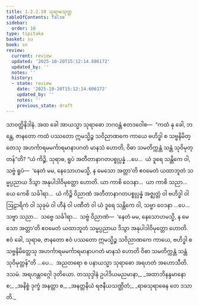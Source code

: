 ```yaml
---
title: 1.2.2.10 သုရာဓသုတ္တ
tableOfContents: false
sidebar:
  order: 10
type: tipitaka
basket: su
book: sn
review:
  current: review
  updated: '2025-10-20T15:12:14.606172'
  updated_by: ''
  notes: ''
  history:
  - state: review
    date: '2025-10-20T15:12:14.606172'
    updated_by: ''
    notes: ''
    previous_state: draft
---
```



<DynamicBreadcrumb />


<ReviewStatus review={frontmatter.review} showDetails={true} />

<HypothesisAnnotation frontmatter={frontmatter} />

<Division number="72" book="sn" e="ch" v="18" p="290">

<Paragraph number="374" book="sn">
သာဝတ္ထိနိဒါနံ. အထ ခေါ အာယသ္မာ သုရာဓော ဘဂဝန္တံ ဧတဒဝေါစ—  “ကထံ နု ခေါ, ဘန္တေ, ဇာနတော ကထံ ပဿတော ဣမသ္မိဉ္စ သဝိညာဏကေ ကာယေ ဗဟိဒ္ဓါ စ သဗ္ဗနိမိတ္တေသု အဟင်္ကာရမမင်္ကာရမာနာပဂတံ မာနသံ ဟောတိ, ဝိဓာ သမတိက္ကန္တံ သန္တံ သုဝိမုတ္တန်”တိ? “ယံ ကိဉ္စိ, သုရာဓ, ရူပံ အတီတာနာဂတပစ္စုပ္ပန္နံ …ပေ…  ယံ ဒူရေ သန္တိကေ ဝါ, သဗ္ဗံ ရူပံ—  ‘နေတံ မမ, နေသောဟမသ္မိ, န မေသော အတ္တာ’တိ ဧဝမေတံ ယထာဘူတံ သမ္မပ္ပညာယ ဒိသွာ အနုပါဒါဝိမုတ္တော ဟောတိ. ယာ ကာစိ ဝေဒနာ…  ယာ ကာစိ သညာ…  ယေ ကေစိ သင်္ခါရာ…  ယံ ကိဉ္စိ ဝိညာဏံ အတီတာနာဂတပစ္စုပ္ပန္နံ အဇ္ဈတ္တံ ဝါ ဗဟိဒ္ဓါ ဝါ ဩဠာရိကံ ဝါ သုခုမံ ဝါ ဟီနံ ဝါ ပဏီတံ ဝါ ယံ ဒူရေ သန္တိကေ ဝါ, သဗ္ဗာ ဝေဒနာ …ပေ…  သဗ္ဗာ သညာ…  သဗ္ဗေ သင်္ခါရာ…  သဗ္ဗံ ဝိညာဏံ—  ‘နေတံ မမ, နေသောဟမသ္မိ, န မေသော အတ္တာ’တိ ဧဝမေတံ ယထာဘူတံ သမ္မပ္ပညာယ ဒိသွာ အနုပါဒါဝိမုတ္တော ဟောတိ. ဧဝံ ခေါ, သုရာဓ, ဇာနတော ဧဝံ ပဿတော ဣမသ္မိဉ္စ သဝိညာဏကေ ကာယေ, ဗဟိဒ္ဓါ စ သဗ္ဗနိမိတ္တေသု အဟင်္ကာရမမင်္ကာရမာနာပဂတံ မာနသံ ဟောတိ ဝိဓာ သမတိက္ကန္တံ သန္တံ သုဝိမုတ္တန်”တိ …ပေ…  အညတရော စ ပနာယသ္မာ သုရာဓော အရဟတံ အဟောသီတိ.

</Paragraph>
</Division>

<Paragraph number="375" type="center" book="sn">
ဒသမံ.



</Paragraph>

<Paragraph number="376" type="center" book="sn">
အရဟန္တဝဂ္ဂေါ ဒုတိယော.



</Paragraph>

<Paragraph number="377" type="center" book="sn">
တဿုဒ္ဒါနံ


</Paragraph>

<Paragraph number="378" type="verses" book="sn">
ဥပါဒိယမညမာနာ,_  
_အထာဘိနန္ဒမာနော စ;_  
_အနိစ္စံ ဒုက္ခံ အနတ္တာ စ,_  
_အနတ္တနိယံ ရဇနီယသဏ္ဌိတံ;_  
_ရာဓသုရာဓေန တေ ဒသာတိ._
</Paragraph>